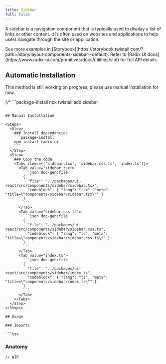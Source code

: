 ```yaml
---
title: Sidebar
full: false
---
```


A sidebar is a navigation component that is typically used to display a list of links or other content.
It is often used on websites and applications to help users navigate through the site or application.

<Callout type='info'>
  See more examples in [Storybook](https://storybook.twistail.com/?path=/story/layout-components-sidebar--default).
  Refer to [Radix UI docs](https://www.radix-ui.com/primitives/docs/utilities/slot) for full API details.
</Callout>

## Automatic Installation

<Callout type='warn'>
  This method is still working on progress, please use manual installation for now.
</Callout>

{/* ```package-install
npx twistail add sidebar
``` */}

## Manual Installation

<Steps>
  <Step>
    ### Install dependencies
    ```package-install
    npm install radix-ui
    ```
  </Step>
  <Step>
    ### Copy the code
    <Tabs items={['sidebar.tsx', 'sidebar.css.ts', 'index.ts']}>
      <Tab value="sidebar.tsx">
        ```json doc-gen:file
        {
          "file": "../packages/ui-react/src/components/sidebar/sidebar.tsx",
          "codeblock": { "lang": "tsx", "meta": "title=\"components/sidebar/sidebar.tsx\"" }
        }
        ```
      </Tab>
      <Tab value="sidebar.css.ts">
        ```json doc-gen:file
        {
          "file": "../packages/ui-react/src/components/sidebar/sidebar.css.ts",
          "codeblock": { "lang": "ts", "meta": "title=\"components/sidebar/sidebar.css.ts\"" }
        }
        ```
      </Tab>
      <Tab value="index.ts">
        ```json doc-gen:file
        {
          "file": "../packages/ui-react/src/components/sidebar/index.ts",
          "codeblock": { "lang": "ts", "meta": "title=\"components/sidebar/index.ts\"" }
        }
        ```
      </Tab>
    </Tabs>
  </Step>
</Steps>

## Usage

### Imports

```tsx
```

### Anatomy

```tsx
// WIP
```
